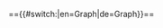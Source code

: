 
=={{#switch:{{USERLANGUAGECODE}}|en=Graph|de=Graph}}==
<div style="width: 100%;" class="InteractiveSemanticGraph" data-config='{ "root":"{{FULLPAGENAME}}", "properties":["IsA","-IsA","HasSchema", "-HasSchema", "-IsInstanceOf","IsLocatedIn"], "ignore_properties":["Subcategory_of", "-Subcategory_of"], "permalink":true, "depth":2, "edit": true}'></div>
<br>
<br>